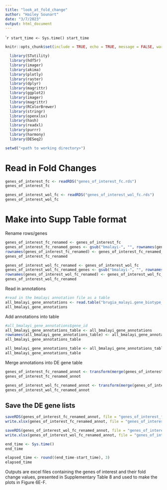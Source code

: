 ```yaml
---
title: "look_at_fold_change"
author: "Hailey Sounart"
date: "3/7/2023"
output: html_document
---
```


````r

start_time <- Sys.time()
start_time
```

```r
knitr::opts_chunk$set(include = TRUE, echo = TRUE, message = FALSE, warning =FALSE)
```

```r
  library(STutility)
  library(hdf5r)
  library(imager)
  library(akima)
  library(plotly)
  library(raster)
  library(dplyr)
  library(magrittr)
  library(ggplot2)
  library(imager) 
  library(magrittr)
  library(RColorBrewer)
  library(stringr)
  library(openxlsx)
  library(hash)
  library(readxl)
  library(purrr)
  library(harmony)
  library(DESeq2)
```

```r

setwd("<path to working directory>")
``` 

# Read in Fold Changes

``` r

genes_of_interest_fc <- readRDS("genes_of_interest_fc.rds")
genes_of_interest_fc 

genes_of_interest_wol_fc <- readRDS("genes_of_interest_wol_fc.rds")
genes_of_interest_wol_fc 

```

# Make into Supp Table format

Rename rows/genes
``` r

genes_of_interest_fc_renamed <- genes_of_interest_fc
genes_of_interest_fc_renamed_genes <- gsub("bmalayi-", "", rownames(genes_of_interest_fc_renamed))
rownames(genes_of_interest_fc_renamed) <- genes_of_interest_fc_renamed_genes
genes_of_interest_fc_renamed

genes_of_interest_wol_fc_renamed <- genes_of_interest_wol_fc
genes_of_interest_wol_fc_renamed_genes <- gsub("bmalayi-", "", rownames(genes_of_interest_wol_fc_renamed))
rownames(genes_of_interest_wol_fc_renamed) <- genes_of_interest_wol_fc_renamed_genes
genes_of_interest_wol_fc_renamed


```

Read in annotations
```r

#read in the bmalayi annotation file as a table
all_bmalayi_gene_annotations <- read.table("brugia_malayi.gene_biotype_product.map.tsv", sep="\t", header=T, stringsAsFactors = F)
all_bmalayi_gene_annotations

```

Add annotations into table
```r

#all_bmalayi_gene_annotations$gene_id
all_bmalayi_gene_annotations_table <- all_bmalayi_gene_annotations
rownames(all_bmalayi_gene_annotations_table) <- all_bmalayi_gene_annotations$gene_id
all_bmalayi_gene_annotations_table

all_bmalayi_gene_annotations_table <- all_bmalayi_gene_annotations_table[ , -which(names(all_bmalayi_gene_annotations_table) %in% "gene_id")]
all_bmalayi_gene_annotations_table

```

Merge annotations into DE gene table
```r

genes_of_interest_fc_renamed_annot <- transform(merge(genes_of_interest_fc_renamed, all_bmalayi_gene_annotations_table,by="row.names",all.x=TRUE), row.names=Row.names, Row.names=NULL) #,all.y=TRUE
genes_of_interest_fc_renamed_annot

genes_of_interest_wol_fc_renamed_annot <- transform(merge(genes_of_interest_wol_fc_renamed, all_bmalayi_gene_annotations_table,by="row.names",all.x=TRUE), row.names=Row.names, Row.names=NULL) #,all.y=TRUE
genes_of_interest_wol_fc_renamed_annot

``` 

## Save the DE gene lists
```r

saveRDS(genes_of_interest_fc_renamed_annot, file = "genes_of_interest_fc_renamed_annot.rds")
write.xlsx(genes_of_interest_fc_renamed_annot, file = "genes_of_interest_fc_renamed_annot.xlsx", col.names=TRUE, row.names=TRUE)

saveRDS(genes_of_interest_wol_fc_renamed_annot, file = "genes_of_interest_wol_fc_renamed_annot.rds")
write.xlsx(genes_of_interest_wol_fc_renamed_annot, file = "genes_of_interest_wol_fc_renamed_annot.xlsx", col.names=TRUE, row.names=TRUE)

``` 

```r

end_time <- Sys.time()
end_time
```

```r

elapsed_time <- round((end_time-start_time), 3)
elapsed_time
```

Outputs are excel files containing the genes of interest and their fold change values, presented in Supplementary Table 8 and used to make the plots in Figure 6E-F.